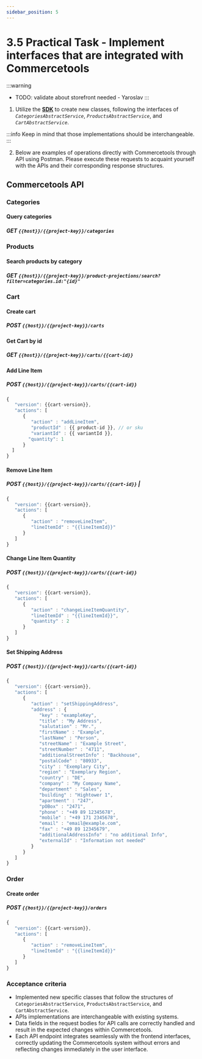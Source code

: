 ```yaml
---
sidebar_position: 5
---
```



# 3.5 Practical Task - Implement interfaces that are integrated with Commercetools

:::warning
- TODO: validate about storefront needed - Yaroslav
:::


1. Utilize the **[SDK](https://docs.commercetools.com/sdk/javascript-sdk)** to create new classes, following the interfaces of _`CategoriesAbstractService`_, _`ProductsAbstractService`_, and _`CartAbstractService`_.

:::info
Keep in mind that those implementations should be interchangeable.
:::

2. Below are examples of operations directly with Commercetools through API using Postman. Please execute these requests to acquaint yourself with the APIs and their corresponding response structures.

## Commercetools API

### Categories
#### Query categories
##### <Highlight color="#108a8c">GET</Highlight> `{{host}}/{{project-key}}/categories`

### Products
#### Search products by category
##### <Highlight color="#108a8c">GET</Highlight>    `{{host}}/{{project-key}}/product-projections/search?filter=categories.id:"{id}"`

### Cart
#### Create cart
##### <Highlight color="#109049">POST</Highlight> `{{host}}/{{project-key}}/carts`

#### Get Cart by id
##### <Highlight color="#108a8c">GET</Highlight> `{{host}}/{{project-key}}/carts/{{cart-id}}`

#### Add Line Item
##### <Highlight color="#109049">POST</Highlight> `{{host}}/{{project-key}}/carts/{{cart-id}}`
```jsx title="Request Body"
{
   "version": {{cart-version}},
   "actions": [
      {
         "action" : "addLineItem",
         "productId" : {{ product-id }}, // or sku
         "variantId" : {{ variantId }},
        "quantity": 1
      }
  ]
}
```

#### Remove Line Item
##### <Highlight color="#109049">POST</Highlight> `{{host}}/{{project-key}}/carts/{{cart-id}}` |
```jsx title="Request Body"
{
   "version": {{cart-version}},
   "actions": [
      {
         "action" : "removeLineItem",
         "lineItemId" : "{{lineItemId}}"
      }
   ]
}
```

#### Change Line Item Quantity
##### <Highlight color="#109049">POST</Highlight> `{{host}}/{{project-key}}/carts/{{cart-id}}`
```jsx title="Request Body"
{
   "version": {{cart-version}},
   "actions": [
      {
         "action" : "changeLineItemQuantity",
         "lineItemId" : "{{lineItemId}}",
         "quantity" : 2
      }
   ]
}
```

#### Set Shipping Address
##### <Highlight color="#109049">POST</Highlight> `{{host}}/{{project-key}}/carts/{{cart-id}}`
```jsx title="Request Body"
{
   "version": {{cart-version}},
   "actions": [
      {
         "action" : "setShippingAddress",
         "address" : {
            "key" : "exampleKey",
            "title" : "My Address",
            "salutation" : "Mr.",
            "firstName" : "Example",
            "lastName" : "Person",
            "streetName" : "Example Street",
            "streetNumber" : "4711",
            "additionalStreetInfo" : "Backhouse",
            "postalCode" : "80933",
            "city" : "Exemplary City",
            "region" : "Exemplary Region",
            "country" : "DE",
            "company" : "My Company Name",
            "department" : "Sales",
            "building" : "Hightower 1",
            "apartment" : "247",
            "pOBox" : "2471",
            "phone" : "+49 89 12345678",
            "mobile" : "+49 171 2345678",
            "email" : "email@example.com",
            "fax" : "+49 89 12345679",
            "additionalAddressInfo" : "no additional Info",
            "externalId" : "Information not needed"
         }
      }
   ]
}
```

### Order
#### Create order
##### <Highlight color="#109049">POST</Highlight> `{{host}}/{{project-key}}/orders`
```jsx title="Request Body"
{
   "version": {{cart-version}},
   "actions": [
      {
         "action" : "removeLineItem",
         "lineItemId" : "{{lineItemId}}"
      }
   ]
}
```

### Acceptance criteria
- Implemented new specific classes that follow the structures of `CategoriesAbstractService`, `ProductsAbstractService`, and `CartAbstractService`.
- APIs implementations are interchangeable with existing systems.
- Data fields in the request bodies for API calls are correctly handled and result in the expected changes within Commercetools.
- Each API endpoint integrates seamlessly with the frontend interfaces, correctly updating the Commercetools system without errors and reflecting changes immediately in the user interface.
